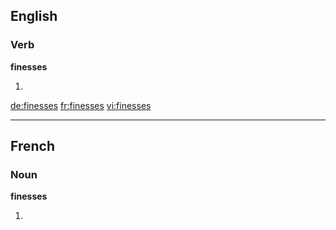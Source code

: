 ==English==

===Verb===
'''finesses'''

# {{third-person singular of|finesse}}

[[de:finesses]]
[[fr:finesses]]
[[vi:finesses]]

----
==French==

===Noun===
'''finesses''' {{f}}

# {{plural of|[[finesse]]|lang=fr}}
{{rfc-auto}}
